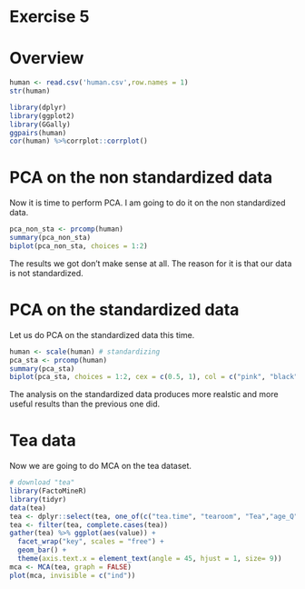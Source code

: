 # Exercise 5

# Overview
```r
human <- read.csv('human.csv',row.names = 1)
str(human)
```
```r
library(dplyr)
library(ggplot2)
library(GGally)
ggpairs(human)
cor(human) %>%corrplot::corrplot()
```

# PCA on the non standardized data
Now it is time to perform PCA. I am going to do it on the non standardized data.
```r
pca_non_sta <- prcomp(human)
summary(pca_non_sta)
biplot(pca_non_sta, choices = 1:2)
```
The results we got don't make sense at all. The reason for it is that our data is not standardized.

# PCA on the standardized data
Let us do PCA on the standardized data this time.
```r
human <- scale(human) # standardizing
pca_sta <- prcomp(human)
summary(pca_sta)
biplot(pca_sta, choices = 1:2, cex = c(0.5, 1), col = c("pink", "black"))
```
The analysis on the standardized data produces more realstic and more useful results than the previous one did.

# Tea data

Now we are going to do MCA on the tea dataset. 
```r
# download "tea"
library(FactoMineR)
library(tidyr)
data(tea)
tea <- dplyr::select(tea, one_of(c("tea.time", "tearoom", "Tea","age_Q", "sex")))
tea <- filter(tea, complete.cases(tea))
gather(tea) %>% ggplot(aes(value)) +
  facet_wrap("key", scales = "free") +
  geom_bar() +
  theme(axis.text.x = element_text(angle = 45, hjust = 1, size= 9))
mca <- MCA(tea, graph = FALSE)
plot(mca, invisible = c("ind"))
```